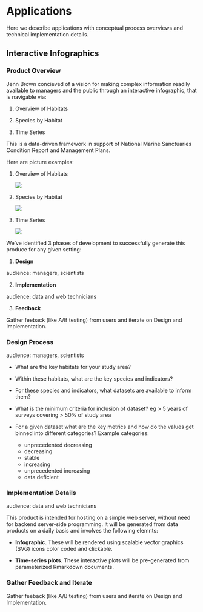 # Applications

Here we describe applications with conceptual process overviews and technical implementation details.

## Interactive Infographics

### Product Overview

Jenn Brown concieved of a vision for making complex information readily available to managers and the public through an interactive infographic, that is navigable via:

1. Overview of Habitats

2. Species by Habitat

3. Time Series

This is a data-driven framework in support of National Marine Sanctuaries Condition Report and Management Plans.

Here are picture examples:

1. Overview of Habitats

    ![](img/cr_habitats.png)

2. Species by Habitat

    ![](img/cr_kelp-forest.png)

3. Time Series

    ![](img/cr_fish-timeseries.png)


We've identified 3 phases of development to successfully generate this produce for any given setting:

1. **Design**

audience: managers, scientists

2. **Implementation**

audience: data and web technicians

3. **Feedback**

Gather feeback (like A/B testing) from users and iterate on Design and Implementation.

### Design Process

audience: managers, scientists

- What are the key habitats for your study area?

- Within these habitats, what are the key species and indicators?

- For these species and indicators, what datasets are available to inform them?

- What is the minimum criteria for inclusion of dataset? eg > 5 years of surveys covering > 50% of study area

- For a given dataset what are the key metrics and how do the values get binned into different categories? Example categories:

    - unprecedented decreasing
    - decreasing
    - stable
    - increasing
    - unprecedented increasing
    - data deficient

### Implementation Details

audience: data and web technicians

This product is intended for hosting on a simple web server, without need for backend server-side programming. It will be generated from data products on a daily basis and involves the following elemnts:

- **Infographic**. These will be rendered using scalable vector graphics (SVG) icons color coded and clickable.

- **Time-series plots**. These interactive plots will be pre-generated from parameterized Rmarkdown documents.

### Gather Feedback and Iterate

Gather feeback (like A/B testing) from users and iterate on Design and Implementation.

